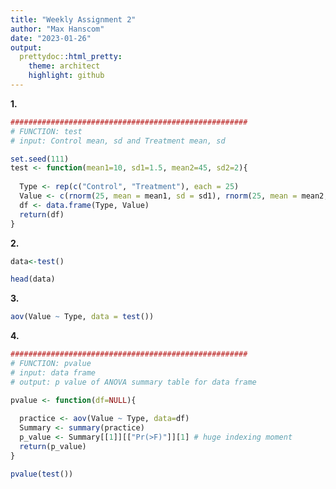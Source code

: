 ```yaml
---
title: "Weekly Assignment 2"
author: "Max Hanscom"
date: "2023-01-26"
output:
  prettydoc::html_pretty:
    theme: architect
    highlight: github
---
```

**1.**
```r
#####################################################
# FUNCTION: test
# input: Control mean, sd and Treatment mean, sd

set.seed(111)
test <- function(mean1=10, sd1=1.5, mean2=45, sd2=2){
  
  Type <- rep(c("Control", "Treatment"), each = 25)
  Value <- c(rnorm(25, mean = mean1, sd = sd1), rnorm(25, mean = mean2, sd = sd2))
  df <- data.frame(Type, Value)
  return(df)
}
```

**2.**
```r

data<-test()

head(data)

```
**3.**
```r
aov(Value ~ Type, data = test())

```



**4.**
```r
#####################################################
# FUNCTION: pvalue
# input: data frame
# output: p value of ANOVA summary table for data frame

pvalue <- function(df=NULL){
  
  practice <- aov(Value ~ Type, data=df)
  Summary <- summary(practice)
  p_value <- Summary[[1]][["Pr(>F)"]][1] # huge indexing moment
  return(p_value)
}

pvalue(test())
```


